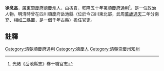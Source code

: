 {{明清人物信息框
| 姓名 =徐念高
| 最高職務 = [[四川|四川]][[順慶府|順慶府]][[通判|通判]]
| 國家 = 大清
| 籍貫 = [[廣東|廣東]][[肇慶府|肇慶府]][[德慶州|德慶州]]
| 字號 =
| 出生日期 = ？年？月？日
| 逝世日期 = ？年？月？日
| 墓葬 = 
| 配偶 =  
| 親屬 = 曾祖、祖、父，母
| 出身 =拔貢 
| 著作 =  
*
}}
'''徐念高'''{{BD|？年||？年||}}，[[廣東|廣東]][[肇慶府|肇慶府]][[德慶州|德慶州]]人，由拔貢，乾隆五十年署[[順慶府|順慶府]][[通判|通判]]<ref>光緒《岳池縣志》卷十職官志</ref>。是一位政治人物，明清時曾在四川順慶府岳池縣（位於今四川東北部，武周[[萬歲通天|萬歲通天]]二年分南充、相如二縣置，是一個千年古縣）擔任官吏。
==註釋==
{{reflist}}
{{清朝人物小作品}}
[[Category:清朝順慶府通判|Category:清朝順慶府通判]]
[[Category:德慶人|Category:德慶人]]
[[Category:清朝崇慶州知州|Category:清朝崇慶州知州]]